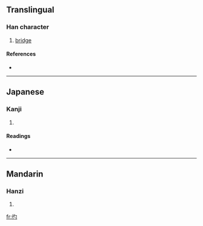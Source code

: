 ==Translingual==

===Han character===
{{Han char|rn=60|rad=彳|as=03|sn=6|four=2722<sub>0</sub>|canj=竹人心戈 (HOPI)}}

# [[bridge]]

====References====
* {{Han ref|kx=0365.060|dkj=10043|dj=0684.270|hdz=20814.040|uh=5F74|ud=24436|bh=C9DF|bd=51679}}

----

==Japanese==

===Kanji===
{{ja-kanji|grade=|rs=彳03}}

# {{defn|Japanese}}

====Readings====
* {{ja-readings|on=[[しゃく]] (shaku), [[てき]] (teki), [[ちゃく]] (chaku), [[はく]] (haku), [[ばく]] (baku)|kun=[[まるきばし]] (marukibashi)}}

----

==Mandarin==

===Hanzi===
{{cmn-hanzi|pin=[[zhuó]] ([[zhuo2]])|wg=cho<sup>2</sup>}}

# {{defn|Mandarin}}

[[fr:彴]]
